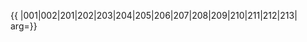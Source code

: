 {{ {{{1|PRC admin/showlist}}}
|001|002|201|202|203|204|205|206|207|208|209|210|211|212|213|
arg={{{arg|}}}}}